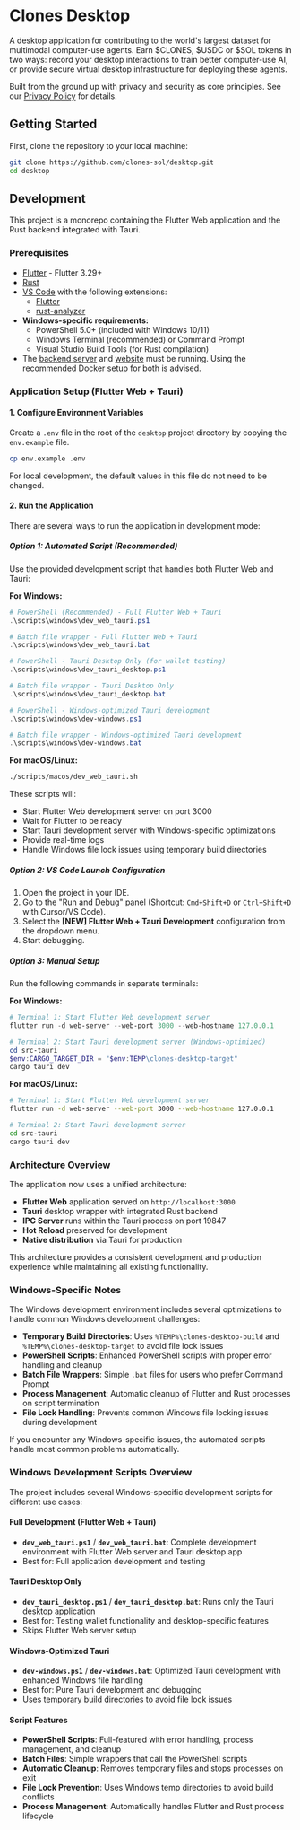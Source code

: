 # Clones Desktop

A desktop application for contributing to the world's largest dataset for multimodal computer-use agents. Earn $CLONES, $USDC or $SOL tokens in two ways: record your desktop interactions to train better computer-use AI, or provide secure virtual desktop infrastructure for deploying these agents.

Built from the ground up with privacy and security as core principles. See our [Privacy Policy](../../PRIVACY.md) for details.

## Getting Started

First, clone the repository to your local machine:

```bash
git clone https://github.com/clones-sol/desktop.git
cd desktop
```

## Development

This project is a monorepo containing the Flutter Web application and the Rust backend integrated with Tauri.

### Prerequisites

-   [Flutter](https://flutter.dev/docs/get-started/install) - Flutter 3.29+
-   [Rust](https://www.rust-lang.org/tools/install)
-   [VS Code](https://code.visualstudio.com/) with the following extensions:
    -   [Flutter](https://marketplace.visualstudio.com/items?itemName=Dart-Code.flutter)
    -   [rust-analyzer](https://marketplace.visualstudio.com/items?itemName=rust-lang.rust-analyzer)
-   **Windows-specific requirements:**
    -   PowerShell 5.0+ (included with Windows 10/11)
    -   Windows Terminal (recommended) or Command Prompt
    -   Visual Studio Build Tools (for Rust compilation)
-   The [backend server](../projects/backend.mdx) and [website](../projects/website.mdx) must be running. Using the recommended Docker setup for both is advised.

### Application Setup (Flutter Web + Tauri)

#### 1. Configure Environment Variables

Create a `.env` file in the root of the `desktop` project directory by copying the `env.example` file.

```bash
cp env.example .env
```

For local development, the default values in this file do not need to be changed.

#### 2. Run the Application

There are several ways to run the application in development mode:

##### Option 1: Automated Script (Recommended)

Use the provided development script that handles both Flutter Web and Tauri:

**For Windows:**
```powershell
# PowerShell (Recommended) - Full Flutter Web + Tauri
.\scripts\windows\dev_web_tauri.ps1

# Batch file wrapper - Full Flutter Web + Tauri
.\scripts\windows\dev_web_tauri.bat

# PowerShell - Tauri Desktop Only (for wallet testing)
.\scripts\windows\dev_tauri_desktop.ps1

# Batch file wrapper - Tauri Desktop Only
.\scripts\windows\dev_tauri_desktop.bat

# PowerShell - Windows-optimized Tauri development
.\scripts\windows\dev-windows.ps1

# Batch file wrapper - Windows-optimized Tauri development
.\scripts\windows\dev-windows.bat
```

**For macOS/Linux:**
```bash
./scripts/macos/dev_web_tauri.sh
```

These scripts will:
- Start Flutter Web development server on port 3000
- Wait for Flutter to be ready
- Start Tauri development server with Windows-specific optimizations
- Provide real-time logs
- Handle Windows file lock issues using temporary build directories

##### Option 2: VS Code Launch Configuration

1.  Open the project in your IDE.
2.  Go to the "Run and Debug" panel (Shortcut: `Cmd+Shift+D` or `Ctrl+Shift+D` with Cursor/VS Code).
3.  Select the **[NEW] Flutter Web + Tauri Development** configuration from the dropdown menu.
4.  Start debugging.

##### Option 3: Manual Setup

Run the following commands in separate terminals:

**For Windows:**
```powershell
# Terminal 1: Start Flutter Web development server
flutter run -d web-server --web-port 3000 --web-hostname 127.0.0.1

# Terminal 2: Start Tauri development server (Windows-optimized)
cd src-tauri
$env:CARGO_TARGET_DIR = "$env:TEMP\clones-desktop-target"
cargo tauri dev
```

**For macOS/Linux:**
```bash
# Terminal 1: Start Flutter Web development server
flutter run -d web-server --web-port 3000 --web-hostname 127.0.0.1

# Terminal 2: Start Tauri development server
cd src-tauri
cargo tauri dev
```

### Architecture Overview

The application now uses a unified architecture:
- **Flutter Web** application served on `http://localhost:3000`
- **Tauri** desktop wrapper with integrated Rust backend
- **IPC Server** runs within the Tauri process on port 19847
- **Hot Reload** preserved for development
- **Native distribution** via Tauri for production

This architecture provides a consistent development and production experience while maintaining all existing functionality.

### Windows-Specific Notes

The Windows development environment includes several optimizations to handle common Windows development challenges:

- **Temporary Build Directories**: Uses `%TEMP%\clones-desktop-build` and `%TEMP%\clones-desktop-target` to avoid file lock issues
- **PowerShell Scripts**: Enhanced PowerShell scripts with proper error handling and cleanup
- **Batch File Wrappers**: Simple `.bat` files for users who prefer Command Prompt
- **Process Management**: Automatic cleanup of Flutter and Rust processes on script termination
- **File Lock Handling**: Prevents common Windows file locking issues during development

If you encounter any Windows-specific issues, the automated scripts handle most common problems automatically.

### Windows Development Scripts Overview

The project includes several Windows-specific development scripts for different use cases:

#### Full Development (Flutter Web + Tauri)
- **`dev_web_tauri.ps1`** / **`dev_web_tauri.bat`**: Complete development environment with Flutter Web server and Tauri desktop app
- Best for: Full application development and testing

#### Tauri Desktop Only
- **`dev_tauri_desktop.ps1`** / **`dev_tauri_desktop.bat`**: Runs only the Tauri desktop application
- Best for: Testing wallet functionality and desktop-specific features
- Skips Flutter Web server setup

#### Windows-Optimized Tauri
- **`dev-windows.ps1`** / **`dev-windows.bat`**: Optimized Tauri development with enhanced Windows file handling
- Best for: Pure Tauri development and debugging
- Uses temporary build directories to avoid file lock issues

#### Script Features
- **PowerShell Scripts**: Full-featured with error handling, process management, and cleanup
- **Batch Files**: Simple wrappers that call the PowerShell scripts
- **Automatic Cleanup**: Removes temporary files and stops processes on exit
- **File Lock Prevention**: Uses Windows temp directories to avoid build conflicts
- **Process Management**: Automatically handles Flutter and Rust process lifecycle
